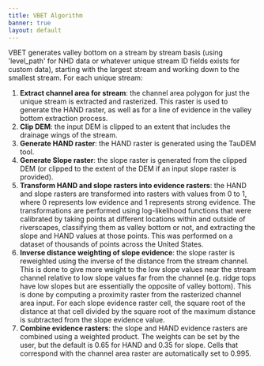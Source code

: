 ```yaml
---
title: VBET Algorithm
banner: true
layout: default
---
```


VBET generates valley bottom on a stream by stream basis (using 'level_path' for NHD data or whatever unique stream ID fields exists for custom data), starting with the largest stream and working down to the smallest stream. For each unique stream:

1. **Extract channel area for stream**: the channel area polygon for just the unique stream is extracted and rasterized. This raster is used to generate the HAND raster, as well as for a line of evidence in the valley bottom extraction process.
2. **Clip DEM**: the input DEM is clipped to an extent that includes the drainage wings of the stream.
3. **Generate HAND raster**: the HAND raster is generated using the TauDEM tool.
4. **Generate Slope raster**: the slope raster is generated from the clipped DEM (or clipped to the extent of the DEM if an input slope raster is provided).
5. **Transform HAND and slope rasters into evidence rasters**: the HAND and slope rasters are transformed into rasters with values from 0 to 1, where 0 represents low evidence and 1 represents strong evidence. The transformations are performed using log-likelihood functions that were calibrated by taking points at different locations within and outside of riverscapes, classifying them as valley bottom or not, and extracting the slope and HAND values at those points. This was performed on a dataset of thousands of points across the United States.
6. **Inverse distance weighting of slope evidence**: the slope raster is reweighted using the inverse of the distance from the stream channel. This is done to give more weight to the low slope values near the stream channel relative to low slope values far from the channel (e.g. ridge tops have low slopes but are essentially the opposite of valley bottom).  This is done by computing a proximity raster from the rasterized channel area input. For each slope evidence raster cell, the square root of the distance at that cell divided by the square root of the maximum distance is subtracted from the slope evidence value. 
7. **Combine evidence rasters**: the slope and HAND evidence rasters are combined using a weighted product. The weights can be set by the user, but the default is 0.65 for HAND and 0.35 for slope. Cells that correspond with the channel area raster are automatically set to 0.995. 